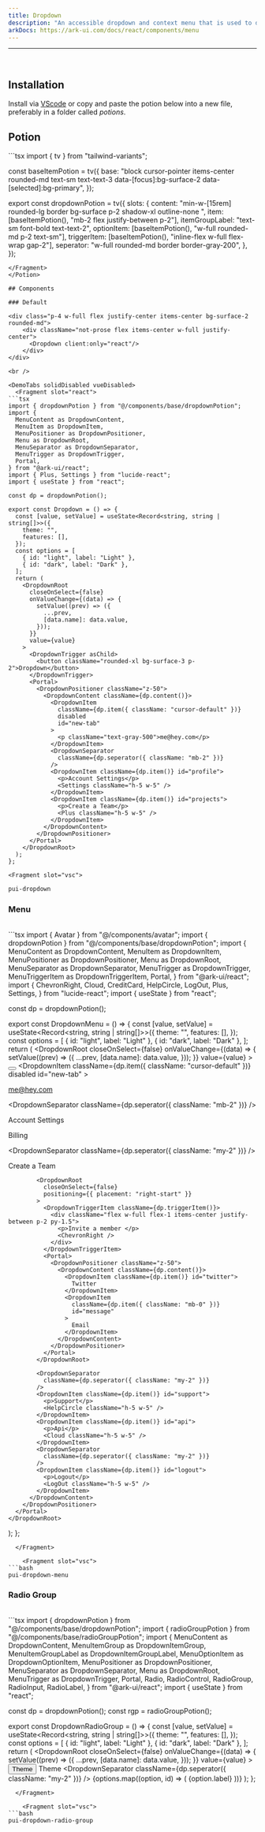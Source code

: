 ```yaml
---
title: Dropdown
description: "An accessible dropdown and context menu that is used to display a list of actions or options that a user can choose."
arkDocs: https://ark-ui.com/docs/react/components/menu
---
```

---


<div class="p-4 w-full flex justify-center items-center bg-surface-2 rounded-md">
    <div className="not-prose flex items-center w-full justify-center">
      <Dropdown client:only="react"/>
    </div>
</div>

<br />

## Installation

Install via [VScode](/docs/getting-started/vsc) or copy and paste the potion below into a new file, preferably in a folder called *potions*.

## Potion 

<Potion>
<Fragment slot="contentSlot">
```tsx
import { tv } from "tailwind-variants";

const baseItemPotion = tv({
  base: "block cursor-pointer items-center rounded-md text-sm  text-text-3 data-[focus]:bg-surface-2 data-[selected]:bg-primary",
});

export const dropdownPotion = tv({
  slots: {
    content:
      "min-w-[15rem] rounded-lg border bg-surface p-2 shadow-xl outline-none ",
    item: [baseItemPotion(), "mb-2 flex justify-between p-2"],
    itemGroupLabel: "text-sm  font-bold text-text-2",
    optionItem: [baseItemPotion(), "w-full rounded-md p-2 text-sm"],
    triggerItem: [baseItemPotion(), "inline-flex w-full flex-wrap gap-2"],
    seperator: "w-full rounded-md border border-gray-200",
  },
});

```
</Fragment>
</Potion>

## Components 

### Default

<div class="p-4 w-full flex justify-center items-center bg-surface-2 rounded-md">
    <div className="not-prose flex items-center w-full justify-center">
      <Dropdown client:only="react"/>
    </div>
</div>

<br />

<DemoTabs solidDisabled vueDisabled>
  <Fragment slot="react">
```tsx
import { dropdownPotion } from "@/components/base/dropdownPotion";
import {
  MenuContent as DropdownContent,
  MenuItem as DropdownItem,
  MenuPositioner as DropdownPositioner,
  Menu as DropdownRoot,
  MenuSeparator as DropdownSeparator,
  MenuTrigger as DropdownTrigger,
  Portal,
} from "@ark-ui/react";
import { Plus, Settings } from "lucide-react";
import { useState } from "react";

const dp = dropdownPotion();

export const Dropdown = () => {
  const [value, setValue] = useState<Record<string, string | string[]>>({
    theme: "",
    features: [],
  });
  const options = [
    { id: "light", label: "Light" },
    { id: "dark", label: "Dark" },
  ];
  return (
    <DropdownRoot
      closeOnSelect={false}
      onValueChange={(data) => {
        setValue((prev) => ({
          ...prev,
          [data.name]: data.value,
        }));
      }}
      value={value}
    >
      <DropdownTrigger asChild>
        <button className="rounded-xl bg-surface-3 p-2">Dropdown</button>
      </DropdownTrigger>
      <Portal>
        <DropdownPositioner className="z-50">
          <DropdownContent className={dp.content()}>
            <DropdownItem
              className={dp.item({ className: "cursor-default" })}
              disabled
              id="new-tab"
            >
              <p className="text-gray-500">me@hey.com</p>
            </DropdownItem>
            <DropdownSeparator
              className={dp.seperator({ className: "mb-2" })}
            />
            <DropdownItem className={dp.item()} id="profile">
              <p>Account Settings</p>
              <Settings className="h-5 w-5" />
            </DropdownItem>
            <DropdownItem className={dp.item()} id="projects">
              <p>Create a Team</p>
              <Plus className="h-5 w-5" />
            </DropdownItem>
          </DropdownContent>
        </DropdownPositioner>
      </Portal>
    </DropdownRoot>
  );
};

```
  </Fragment>

    <Fragment slot="vsc">
```bash
pui-dropdown
```
  </Fragment>
</DemoTabs>

### Menu 

<div class="p-4 w-full flex justify-center items-center bg-surface-2 rounded-md">
    <div className="not-prose flex items-center w-full justify-center">
      <DropdownMenu client:only="react"/>
    </div>
</div>

<br />

<DemoTabs solidDisabled vueDisabled>
  <Fragment slot="react">
```tsx
import { Avatar } from "@/components/avatar";
import { dropdownPotion } from "@/components/base/dropdownPotion";
import {
  MenuContent as DropdownContent,
  MenuItem as DropdownItem,
  MenuPositioner as DropdownPositioner,
  Menu as DropdownRoot,
  MenuSeparator as DropdownSeparator,
  MenuTrigger as DropdownTrigger,
  MenuTriggerItem as DropdownTriggerItem,
  Portal,
} from "@ark-ui/react";
import {
  ChevronRight,
  Cloud,
  CreditCard,
  HelpCircle,
  LogOut,
  Plus,
  Settings,
} from "lucide-react";
import { useState } from "react";

const dp = dropdownPotion();

export const DropdownMenu = () => {
  const [value, setValue] = useState<Record<string, string | string[]>>({
    theme: "",
    features: [],
  });
  const options = [
    { id: "light", label: "Light" },
    { id: "dark", label: "Dark" },
  ];
  return (
    <DropdownRoot
      closeOnSelect={false}
      onValueChange={(data) => {
        setValue((prev) => ({
          ...prev,
          [data.name]: data.value,
        }));
      }}
      value={value}
    >
      <DropdownTrigger asChild>
        <button>
          <Avatar />
        </button>
      </DropdownTrigger>
      <Portal>
        <DropdownPositioner className="z-50">
          <DropdownContent className={dp.content()}>
            <DropdownItem
              className={dp.item({ className: "cursor-default" })}
              disabled
              id="new-tab"
            >
              <p className="text-gray-500">me@hey.com</p>
            </DropdownItem>
            <DropdownSeparator
              className={dp.seperator({ className: "mb-2" })}
            />
            <DropdownItem className={dp.item()} id="profile">
              <p>Account Settings</p>
              <Settings className="h-5 w-5" />
            </DropdownItem>
            <DropdownItem className={dp.item()} id="projects">
              <p>Billing</p>
              <CreditCard className="h-5 w-5" />
            </DropdownItem>
            <DropdownSeparator
              className={dp.seperator({ className: "my-2" })}
            />
            <DropdownItem className={dp.item()} id="team">
              <p>Create a Team</p>
              <Plus className="h-5 w-5" />
            </DropdownItem>

            <DropdownRoot
              closeOnSelect={false}
              positioning={{ placement: "right-start" }}
            >
              <DropdownTriggerItem className={dp.triggerItem()}>
                <div className="flex w-full flex-1 items-center justify-between p-2 py-1.5">
                  <p>Invite a member </p>
                  <ChevronRight />
                </div>
              </DropdownTriggerItem>
              <Portal>
                <DropdownPositioner className="z-50">
                  <DropdownContent className={dp.content()}>
                    <DropdownItem className={dp.item()} id="twitter">
                      Twitter
                    </DropdownItem>
                    <DropdownItem
                      className={dp.item({ className: "mb-0" })}
                      id="message"
                    >
                      Email
                    </DropdownItem>
                  </DropdownContent>
                </DropdownPositioner>
              </Portal>
            </DropdownRoot>

            <DropdownSeparator
              className={dp.seperator({ className: "my-2" })}
            />
            <DropdownItem className={dp.item()} id="support">
              <p>Support</p>
              <HelpCircle className="h-5 w-5" />
            </DropdownItem>
            <DropdownItem className={dp.item()} id="api">
              <p>Api</p>
              <Cloud className="h-5 w-5" />
            </DropdownItem>
            <DropdownSeparator
              className={dp.seperator({ className: "my-2" })}
            />
            <DropdownItem className={dp.item()} id="logout">
              <p>Logout</p>
              <LogOut className="h-5 w-5" />
            </DropdownItem>
          </DropdownContent>
        </DropdownPositioner>
      </Portal>
    </DropdownRoot>
  );
};

```
  </Fragment>

    <Fragment slot="vsc">
```bash
pui-dropdown-menu
```
  </Fragment>
</DemoTabs>

### Radio Group 

<div class="p-4 w-full flex justify-center items-center bg-surface-2 rounded-md">
    <div className="not-prose flex items-center w-full justify-center">
      <DropdownRadioGroup client:only="react"/>
    </div>
</div>

<br />


<DemoTabs solidDisabled vueDisabled>
  <Fragment slot="react">
```tsx
import { dropdownPotion } from "@/components/base/dropdownPotion";
import { radioGroupPotion } from "@/components/base/radioGroupPotion";
import {
  MenuContent as DropdownContent,
  MenuItemGroup as DropdownItemGroup,
  MenuItemGroupLabel as DropdownItemGroupLabel,
  MenuOptionItem as DropdownOptionItem,
  MenuPositioner as DropdownPositioner,
  MenuSeparator as DropdownSeparator,
  Menu as DropdownRoot,
  MenuTrigger as DropdownTrigger,
  Portal,
  Radio,
  RadioControl,
  RadioGroup,
  RadioInput,
  RadioLabel,
} from "@ark-ui/react";
import { useState } from "react";

const dp = dropdownPotion();
const rgp = radioGroupPotion();

export const DropdownRadioGroup = () => {
  const [value, setValue] = useState<Record<string, string | string[]>>({
    theme: "",
    features: [],
  });
  const options = [
    { id: "light", label: "Light" },
    { id: "dark", label: "Dark" },
  ];
  return (
    <DropdownRoot
      closeOnSelect={false}
      onValueChange={(data) => {
        setValue((prev) => ({
          ...prev,
          [data.name]: data.value,
        }));
      }}
      value={value}
    >
      <DropdownTrigger asChild>
        <button className="rounded-lg bg-surface-3 p-2">Theme</button>
      </DropdownTrigger>
      <Portal>
        <DropdownPositioner className="z-50">
          <DropdownContent className={dp.content()}>
            <DropdownItemGroup id="radio-group" className="mb-2">
              <DropdownItemGroupLabel
                className={dp.itemGroupLabel()}
                htmlFor="radio-group"
              >
                Theme
              </DropdownItemGroupLabel>
              <DropdownSeparator
              className={dp.seperator({ className: "my-2" })}
            />
              <RadioGroup className={rgp.root()} defaultValue="light">
                {options.map((option, id) => (
                  <DropdownOptionItem
                    className={dp.optionItem()}
                    name="theme"
                    type="radio"
                    value={option.id}
                    key={id}
                  >
                    <Radio className={rgp.radio()} value={option.id}>
                      <RadioInput />
                      <RadioControl className={rgp.control()} />
                      <RadioLabel className={rgp.radioLabel()}>
                        {option.label}
                      </RadioLabel>
                    </Radio>
                  </DropdownOptionItem>
                ))}
              </RadioGroup>
            </DropdownItemGroup>
          </DropdownContent>
        </DropdownPositioner>
      </Portal>
    </DropdownRoot>
  );
};

```
  </Fragment>

    <Fragment slot="vsc">
```bash
pui-dropdown-radio-group
```
  </Fragment>
</DemoTabs>
